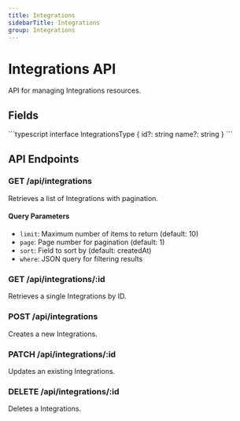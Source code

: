 ```yaml
---
title: Integrations
sidebarTitle: Integrations
group: Integrations
---
```



# Integrations API

API for managing Integrations resources.

## Fields

<TSDoc>
```typescript
interface IntegrationsType {
  id?: string
  name?: string
}
```
</TSDoc>


## API Endpoints

### GET /api/integrations
Retrieves a list of Integrations with pagination.

#### Query Parameters
- `limit`: Maximum number of items to return (default: 10)
- `page`: Page number for pagination (default: 1)
- `sort`: Field to sort by (default: createdAt)
- `where`: JSON query for filtering results

### GET /api/integrations/:id
Retrieves a single Integrations by ID.

### POST /api/integrations
Creates a new Integrations.

### PATCH /api/integrations/:id
Updates an existing Integrations.

### DELETE /api/integrations/:id
Deletes a Integrations.

